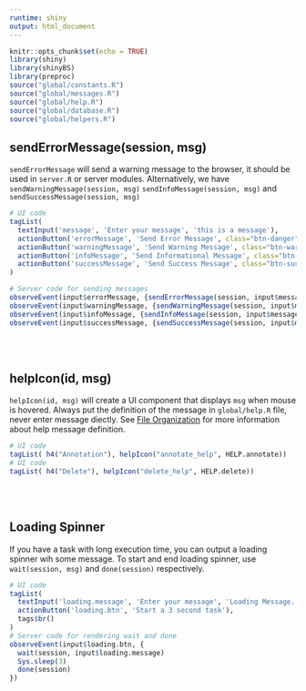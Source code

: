 ```yaml
---
runtime: shiny
output: html_document
---
```


```r
knitr::opts_chunk$set(echo = TRUE)
library(shiny)
library(shinyBS)
library(preproc)
source("global/constants.R")
source("global/messages.R")
source("global/help.R")
source("global/database.R")
source("global/helpers.R")
```

<script>
loading = document.createElement('div')
loading.innerHTML = '<div id="loading"><div id="loadingcontent"><p id="loadingspinner">loading......</p></div></div>'
header = document.getElementById("header")
header.insertBefore(loading, header.childNodes[0])
</script>

## sendErrorMessage(session, msg) 
`sendErrorMessage` will send a warning message to the browser, it should be used in 
`server.R` or server modules. Alternatively, we have `sendWarningMessage(session, msg)` 
`sendInfoMessage(session, msg)` and `sendSuccessMessage(session, msg)`

```r
# UI code
tagList(
  textInput('message', 'Enter your message', 'this is a message'),
  actionButton('errorMessage', 'Send Error Message', class="btn-danger"),
  actionButton('warningMessage', 'Send Warning Message', class="btn-warning"),
  actionButton('infoMessage', 'Send Informational Message', class="btn-info"),
  actionButton('successMessage', 'Send Success Message', class="btn-success")
)

# Server code for sending messages
observeEvent(input$errorMessage, {sendErrorMessage(session, input$message)})
observeEvent(input$warningMessage, {sendWarningMessage(session, input$message)})
observeEvent(input$infoMessage, {sendInfoMessage(session, input$message)})
observeEvent(input$successMessage, {sendSuccessMessage(session, input$message)})
```
<br />
<br />

## helpIcon(id, msg)
`helpIcon(id, msg)` will create a UI component that displays `msg` when mouse is hovered. 
Always put the definition of the message in `global/help.R` file, never enter message 
diectly. See [File Organization](file.Rmd) for more information about help message 
definition.
```r
# UI code
tagList( h4("Annotation"), helpIcon("annotate_help", HELP.annotate))
# UI code
tagList( h4("Delete"), helpIcon("delete_help", HELP.delete))
```
<br />
<br />

## Loading Spinner
If you have a task with long execution time, you can output a loading spinner wih some message. To start and end loading spinner, use `wait(session, msg)` and `done(session)` respectively.
```r
# UI code
tagList(
  textInput('loading.message', 'Enter your message', 'Loading Message....'),
  actionButton('loading.btn', 'Start a 3 second task'),
  tags$br()
)
# Server code for rendering wait and done
observeEvent(input$loading.btn, {
  wait(session, input$loading.message)
  Sys.sleep(3)
  done(session)
})
```
